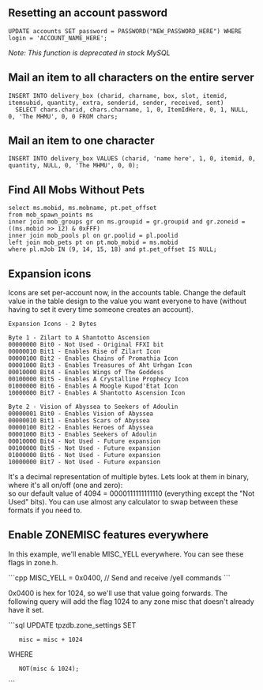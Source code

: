 == Resetting an account password ==

<pre>
UPDATE accounts SET password = PASSWORD("NEW_PASSWORD_HERE") WHERE login = 'ACCOUNT_NAME_HERE';
</pre>
''Note: This function is deprecated in stock MySQL''

== Mail an item to all characters on the entire server ==
<pre>
INSERT INTO delivery_box (charid, charname, box, slot, itemid, itemsubid, quantity, extra, senderid, sender, received, sent)
  SELECT chars.charid, chars.charname, 1, 0, ItemIdHere, 0, 1, NULL, 0, 'The MHMU', 0, 0 FROM chars;
</pre>

== Mail an item to one character ==
<pre>
INSERT INTO delivery_box VALUES (charid, 'name here', 1, 0, itemid, 0, quantity, NULL, 0, 'The MHMU', 0, 0);
</pre>

== Find All Mobs Without Pets ==

<pre>
select ms.mobid, ms.mobname, pt.pet_offset 
from mob_spawn_points ms
inner join mob_groups gr on ms.groupid = gr.groupid and gr.zoneid = ((ms.mobid >> 12) & 0xFFF)
inner join mob_pools pl on gr.poolid = pl.poolid 
left join mob_pets pt on pt.mob_mobid = ms.mobid 
where pl.mJob IN (9, 14, 15, 18) and pt.pet_offset IS NULL;
</pre>

== Expansion icons ==
Icons are set per-account now, in the accounts table. Change the default value in the table design to the value you want everyone to have (without having to set it every time someone creates an account).
<pre>
Expansion Icons - 2 Bytes

Byte 1 - Zilart to A Shantotto Ascension
00000000 Bit0 - Not Used - Original FFXI bit
00000010 Bit1 - Enables Rise of Zilart Icon
00000100 Bit2 - Enables Chains of Promathia Icon
00001000 Bit3 - Enables Treasures of Aht Urhgan Icon
00010000 Bit4 - Enables Wings of The Goddess
00100000 Bit5 - Enables A Crystalline Prophecy Icon
01000000 Bit6 - Enables A Moogle Kupod'Etat Icon
10000000 Bit7 - Enables A Shantotto Ascension Icon

Byte 2 - Vision of Abyssea to Seekers of Adoulin
00000001 Bit0 - Enables Vision of Abyssea
00000010 Bit1 - Enables Scars of Abyssea
00000100 Bit2 - Enables Heroes of Abyssea
00001000 Bit3 - Enables Seekers of Adoulin
00010000 Bit4 - Not Used - Future expansion
00100000 Bit5 - Not Used - Future expansion
01000000 Bit6 - Not Used - Future expansion
10000000 Bit7 - Not Used - Future expansion
</pre>

It's a decimal representation of multiple bytes. Lets look at them in binary, where it's all on/off (one and zero):<br>
so our default value of 4094 = 0000111111111110 (everything except the "Not Used" bits). You can use almost any calculator to swap between these formats if you need to.

== Enable ZONEMISC features everywhere ==
In this example, we'll enable MISC_YELL everywhere. You can see these flags in zone.h.

```cpp
MISC_YELL = 0x0400, // Send and receive /yell commands
```

0x0400 is hex for 1024, so we'll use that value going forwards. The following query will add the flag 1024 to any zone misc that doesn't already have it set.

```sql
UPDATE tpzdb.zone_settings 
SET 
    misc = misc + 1024
WHERE
    NOT(misc & 1024);
```